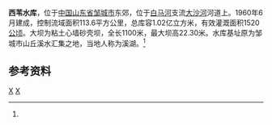 {{Infobox Reservoir 
|name = 西苇水库
|nickname = 
|image = 
|image_caption = 
|code = BEB36100502
|class = 大（2）型水库
|location_of_reservoir = [[山东省|山东省]][[邹城市|邹城市]]
|location_of_dam = 
|inflow = [[大沙河_(白马河)|大沙河]]
|outflow = [[大沙河_(白马河)|大沙河]]
|catchment_area = 113.6
|reservoir_area = 
|mean_depth = 
|maximum_depth = 
|flood_level = 
|normal_water_level = 
|dead_water_level = 
|water_quality =
|island = 
|maximum_storage_capacity = 
|normal_storage_capacity =
|dead_storage_capacity = 
|type_of_dam = 粘土心墙砂壳坝
|elevation_of_dam = 
|height_of_dam = 22.30
|length_of_dam = 1100
|width_of_dam = 6
|installed_capacity = 
|irrigated_area =
|start = 
|complete = 1960年6月
|cost = 
|emigrate =
|latd = 35
|latm = 24
|lats = 07
|latNS =N 
|longd = 117
|longm = 02
|longs = 14
|longEW = E
|website = 
|footnotes = <ref name="中国河湖大典">{{cite book zh |author=《[[中国河湖大典|中国河湖大典]]》编纂委员会 |title=《中国河湖大典·淮河卷》 |format=M |edition=1 |location=北京 |publisher=中国水利水电出版社 |date=2010年9月 |pages=174页 |id= ISBN 978-7-5084-7953-8}}</ref>
}}
'''西苇水库'''，位于[[中国|中国]][[山东省|山东省]][[邹城市|邹城市]]东郊，位于[[白马河_(独山湖)|白马河]]支流[[大沙河_(白马河)|大沙河]]河道上。1960年6月建成，控制流域面积113.6平方公里，总库容1.02亿立方米，有效灌溉面积1520[[公顷|公顷]]。大坝为粘土心墙砂壳坝，全长1100米，最大坝高22.30米。水库基址原为邹城市山丘溪水汇集之地，当地人称为溪湖。<ref name="中国河湖大典"/>
==参考资料==
{{reflist}}
[[Category:山东水库|X]]
[[Category:沂沭泗河水系|X]]